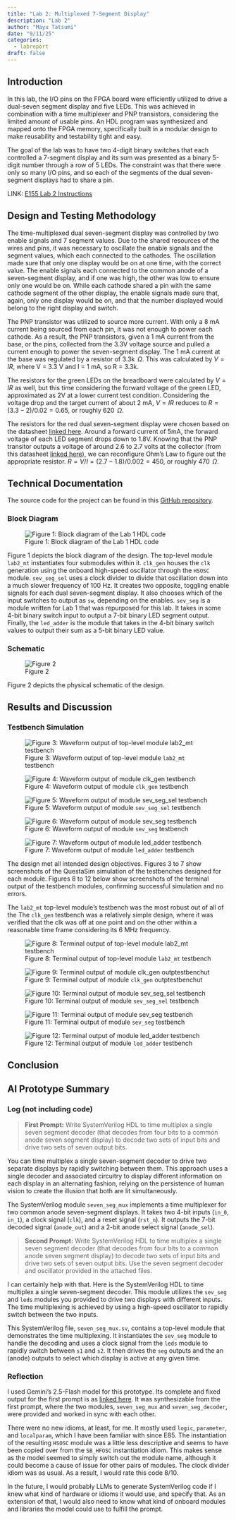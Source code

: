 ```yaml
---
title: "Lab 2: Multiplexed 7-Segment Display"
description: "Lab 2"
author: "Mayu Tatsumi"
date: "9/11/25"
categories:
  - labreport
draft: false
---
```


## Introduction
In this lab, the I/O pins on the FPGA board were efficiently utilized to drive a dual-seven segment display and five LEDs. This was achieved in combination with a time multiplexer and PNP transistors, considering the limited amount of usable pins. An HDL program was synthesized and mapped onto the FPGA memory, specifically built in a modular design to make reusability and testability tight and easy.

The goal of the lab was to have two 4-digit binary switches that each controlled a 7-segment display and its sum was presented as a binary 5-digit number through a row of 5 LEDs. The constraint was that there were only so many I/O pins, and so each of the segments of the dual seven-segment displays had to share a pin. 

LINK: [E155 Lab 2 Instructions](https://hmc-e155.github.io/lab/lab2/)

## Design and Testing Methodology

The time-multiplexed dual seven-segment display was controlled by two enable signals and 7 segment values. Due to the shared resources of the wires and pins, it was necessary to oscillate the enable signals and the segment values, which each connected to the cathodes. The oscillation made sure that only one display would be on at one time, with the correct value. The enable signals each connected to the common anode of a seven-segment display, and if one was high, the other was low to ensure only one would be on. While each cathode shared a pin with the same cathode segment of the other display, the enable signals made sure that, again, only one display would be on, and that the number displayed would belong to the right display and switch.

The PNP transistor was utilized to source more current. With only a 8 mA current being sourced from each pin, it was not enough to power each cathode. As a result, the PNP transistors, given a 1 mA current from the base, or the pins, collected from the 3.3V voltage source and pulled a current enough to power the seven-segment display. The 1 mA current at the base was regulated by a resistor of 3.3k $\,\Omega$. This was calculated by $V = IR$, where V = 3.3 V and I = 1 mA, so R = 3.3k. 

The resistors for the green LEDs on the breadboard were calculated by $V = IR$ as well, but this time considering the forward voltage of the green LED, approximated as 2V at a lower current test condition. Considering the voltage drop and the target current of about 2 mA, $V = IR$ reduces to $R = (3.3 - 2) / 0.02  = 0.65$, or roughly 620 $\,\Omega$.

The resistors for the red dual seven-segment display were chosen based on the datasheet [linked here](https://docs.broadcom.com/doc/HDSP-521A-523A-Dual-Digit-General-Purpose-7-Segment-Display-DS). Around a forward current of 5mA, the forward voltage of each LED segment drops down to 1.8V. Knowing that the PNP transitor outputs a voltage of around 2.6 to 2.7 volts at the collector (from this datasheet [linked here](https://hmc-e155.github.io/assets/doc/2N3906-D.pdf)), we can reconfigure Ohm's Law to figure out the appropriate resistor. $R = V/I = (2.7 - 1.8) / 0.002 = 450$, or roughly 470 $\,\Omega$.

## Technical Documentation

The source code for the project can be found in this [GitHub repository](https://github.com/mayu-tatsu/e155-lab2).

### Block Diagram

![Figure 1: Block diagram of the Lab 1 HDL code](images/lab2-block.jpg)

Figure 1 depicts the block diagram of the design. The top-level module `lab2_mt` instantiates four submodules within it. `clk_gen` houses the `clk` generation using the onboard high-speed oscillator through the `HSOSC` module. `sev_seg_sel` uses a clock divider to divide that oscillation down into a much slower frequency of 100 Hz. It creates two opposite, toggling enable signals for each dual seven-segment display. It also chooses which of the input switches to output as `sw`, depending on the enables. `sev_seg` is a module written for Lab 1 that was repurposed for this lab. It takes in some 4-bit binary switch input to output a 7-bit binary LED segment output. Finally, the `led_adder` is the module that takes in the 4-bit binary switch values to output their sum as a 5-bit binary LED value.

### Schematic

![Figure 2](images/lab2-schem.jpg)

Figure 2 depicts the physical schematic of the design.

## Results and Discussion

### Testbench Simulation

![Figure 3: Waveform output of top-level module `lab2_mt` testbench](images/lab2-mt-waves.png)

![Figure 4: Waveform output of module `clk_gen` testbench](images/clk-gen-waves.png)

![Figure 5: Waveform output of module `sev_seg_sel` testbench](images/sev-seg-sel-waves.png)

![Figure 6: Waveform output of module `sev_seg` testbench](images/sev-seg-waves.png)

![Figure 7: Waveform output of module `led_adder` testbench](images/led-adder-waves.png)

The design met all intended design objectives. Figures 3 to 7 show screenshots of the QuestaSim simulation of the testbenches designed for each module. Figures 8 to 12 below show screenshots of the terminal output of the testbench modules, confirming successful simulation and no errors.

The `lab2_mt` top-level module's testbench was the most robust out of all of the The `clk_gen` testbench was a relatively simple design, where it was verified that the clk was off at one point and on the other within a reasonable time frame considering its 6 MHz frequency.

![Figure 8: Terminal output of top-level module `lab2_mt` testbench](images/lab2-mt-output.png)

![Figure 9: Terminal output of module `clk_gen` outptestbenchut](images/clk-gen-output.png)

![Figure 10: Terminal output of module `sev_seg_sel` testbench](images/sev-seg-sel-output.png)

![Figure 11: Terminal output of module `sev_seg` testbench](images/sev-seg-output.png)

![Figure 12: Terminal output of module `led_adder` testbench](images/led-adder-output.png)

## Conclusion



## AI Prototype Summary
::: {.grid}
::: {.g-col-5}
### Log (not including code)

> **First Prompt:** Write SystemVerilog HDL to time multiplex a single seven segment decoder (that decodes from four bits to a common anode seven segment display) to decode two sets of input bits and drive two sets of seven output bits.

You can time multiplex a single seven-segment decoder to drive two separate displays by rapidly switching between them. This approach uses a single decoder and associated circuitry to display different information on each display in an alternating fashion, relying on the persistence of human vision to create the illusion that both are lit simultaneously.

The SystemVerilog module `seven_seg_mux` implements a time multiplexer for two common anode seven-segment displays. It takes two 4-bit inputs (`in_0`, `in_1`), a clock signal (`clk`), and a reset signal (`rst_n`). It outputs the 7-bit decoded signal (`anode_out`) and a 2-bit anode select signal (`anode_sel`).

> **Second Prompt:** Write SystemVerilog HDL to time multiplex a single seven segment decoder (that decodes from four bits to a common anode seven segment display) to decode two sets of input bits and drive two sets of seven output bits. Use the seven segment decoder and oscillator provided in the attached files.

I can certainly help with that. Here is the SystemVerilog HDL to time multiplex a single seven-segment decoder. This module utilizes the `sev_seg` and `leds` modules you provided to drive two displays with different inputs. The time multiplexing is achieved by using a high-speed oscillator to rapidly switch between the two inputs.

This SystemVerilog file, `seven_seg_mux.sv`, contains a top-level module that demonstrates the time multiplexing. It instantiates the `sev_seg` module to handle the decoding and uses a clock signal from the `leds` module to rapidly switch between `s1` and `s2`. It then drives the `seg` outputs and the an (anode) outputs to select which display is active at any given time.

:::
::: {.g-col-7}
### Reflection

I used Gemini's 2.5-Flash model for this prototype. Its complete and fixed output for the first prompt is as [linked here](https://github.com/mayu-tatsu/e155-lab2/tree/main/lab2_llm_1/source/impl_1). It was synthesizable from the first prompt, where the two modules, `seven_seg_mux` and `seven_seg_decoder`, were provided and worked in sync with each other.

There were no new idioms, at least, for me. It mostly used `logic`, `parameter`, and `localparam`, which I have been familiar with since E85. The instantiation of the resulting `HSOSC` module was a little less descriptive and seems to have been copied over from the `SB_HFOSC` instantiation idiom. This makes sense as the model seemed to simply switch out the module name, although it could become a cause of issue for other pairs of modules. The clock divider idiom was as usual. As a result, I would rate this code 8/10. 

In the future, I would probably LLMs to generate SystemVerilog code if I knew what kind of hardware or idioms it would use, and specify that. As an extension of that, I would also need to know what kind of onboard modules and libraries the model could use to fulfill the prompt.

:::
:::
